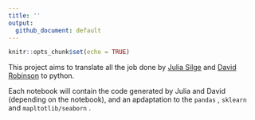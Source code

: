 ```yaml
---
title: ''
output: 
  github_document: default
---
```


```r
knitr::opts_chunk$set(echo = TRUE)
```

This project aims to translate all the job done by [Julia Silge](<https://juliasilge.com/>) and [David Robinson](<https://github.com/dgrtwo>) to python.

Each notebook will contain the code generated by Julia and David (depending on the notebook), and an apdaptation to the `pandas` , `sklearn` and `mapltotlib/seaborn` .
